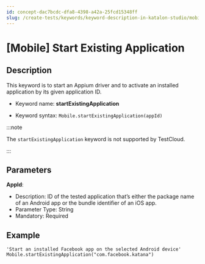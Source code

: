 ```yaml
---
id: concept-dac7bcdc-dfa8-4398-a42a-25fcd15348ff
slug: /create-tests/keywords/keyword-description-in-katalon-studio/mobile-keywords/mobile-start-existing-application
---
```


# \[Mobile\] Start Existing Application

## Description

This keyword is to start an Appium driver and to activate an installed application by its given application ID.

-   Keyword name: **startExistingApplication**

-   Keyword syntax: <code>Mobile.startExistingApplication(appId)</code>



:::note

The <code>startExistingApplication</code> keyword is not supported by TestCloud.

:::

## Parameters

**AppId**:

-   Description: ID of the tested application that’s either the package name of an Android app or the bundle identifier of an iOS app.
-   Parameter Type: String
-   Mandatory: Required

## Example

```
'Start an installed Facebook app on the selected Android device'
Mobile.startExistingApplication("com.facebook.katana")
```